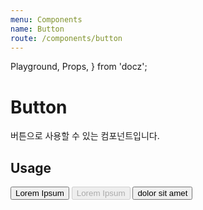 ```yaml
---
menu: Components
name: Button
route: /components/button
---
```


  Playground,
  Props,
} from 'docz';

# Button

버튼으로 사용할 수 있는 컴포넌트입니다.

<Props of={Button} />

## Usage

<Playground>
  <Button
    ph={24}
    pv={16}
    mr={12}
    level={2}
    color="#FFF"
    bgColor="#DA5746"
    borderRadius={4}
  >
    Lorem Ipsum
  </Button>
  <Button
    ph={16}
    pv={12}
    mr={12}
    level={3}
    color="#BDBDBD"
    bgColor="#F1F1F1"
    disabled
  >
    Lorem Ipsum
  </Button>
  <Button
    pv={16}
    mt={8}
    level={1}
    color="#000"
    bgColor="#F1F1F1"
    full
  >
    dolor sit amet
  </Button>
</Playground>
